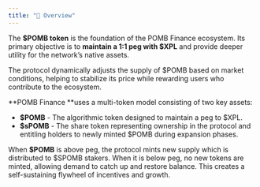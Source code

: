 ```yaml
---
title: "📖 Overview"
---
```


The **\$POMB token** is the foundation of the POMB Finance ecosystem. Its primary objective is to **maintain a 1:1 peg with \$XPL** and provide deeper utility for the network’s native assets.

The protocol dynamically adjusts the supply of \$POMB based on market conditions, helping to stabilize its price while rewarding users who contribute to the ecosystem.

**POMB Finance **uses a multi-token model consisting of two key assets:

- **\$POMB** - The algorithmic token designed to maintain a peg to \$XPL.
- **\$sPOMB** - The share token representing ownership in the protocol and entitling holders to newly minted \$POMB during expansion phases.

When **\$POMB** is above peg, the protocol mints new supply which is distributed to \$SPOMB stakers. When it is below peg, no new tokens are minted, allowing demand to catch up and restore balance. This creates a self-sustaining flywheel of incentives and growth.
